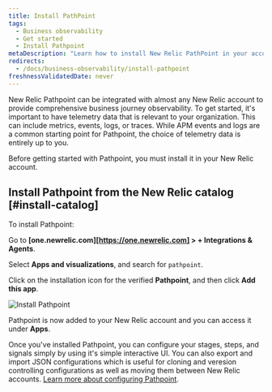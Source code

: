 ```yaml
---
title: Install PathPoint
tags:
  - Business observability
  - Get started
  - Install Pathpoint
metaDescription: "Learn how to install New Relic PathPoint in your account."
redirects: 
  - /docs/business-observability/install-pathpoint
freshnessValidatedDate: never
---
```



New Relic Pathpoint can be integrated with almost any New Relic account to provide comprehensive business journey observability. To get started, it's important to have telemetry data that is relevant to your organization. This can include metrics, events, logs, or traces. While APM events and logs are a common starting point for Pathpoint, the choice of telemetry data is entirely up to you. 

Before getting started with Pathpoint, you must install it in your New Relic account.

## Install Pathpoint from the New Relic catalog [#install-catalog]

To install Pathpoint:

<Steps>

<Step>

Go to <DNT>**[one.newrelic.com][https://one.newrelic.com] > + Integrations & Agents**</DNT>.

</Step>

<Step>

Select <DNT>**Apps and visualizations**</DNT>, and search for `pathpoint`.

</Step>

<Step>

Click on the installation icon for the verified <DNT>**Pathpoint**</DNT>, and then click <DNT>**Add this app**</DNT>.

<img
  title="Install Pathpoint"
  alt="Install Pathpoint"
  src={installPathpoint}
/>

Pathpoint is now added to your New Relic account and you can access it under <DNT>**Apps**</DNT>.
</Step>


</Steps>

Once you've installed Pathpoint, you can configure your stages, steps, and signals simply by using it's simple interactive UI.  You can also export and import JSON configurations which is useful for cloning and veresion controlling configurations as well as moving them between New Relic accounts. [Learn more about configuring Pathpoint](/docs/business-observability/intro-pathpoint/). 